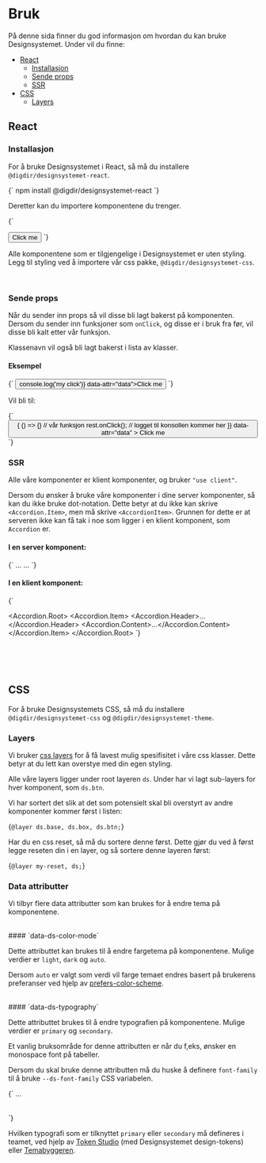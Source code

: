 

<Meta title='Bruk' />

# Bruk

På denne sida finner du god informasjon om hvordan du kan bruke Designsystemet.
Under vil du finne:

- [React](#react)
  - [Installasjon](#installasjon)
  - [Sende props](#sende-props)
  - [SSR](#ssr)
- [CSS](#css)
  - [Layers](#layers)

## React

### Installasjon

For å bruke Designsystemet i React, så må du installere `@digdir/designsystemet-react`.

<CodeSnippet language='bash'>
  {`
npm install @digdir/designsystemet-react
`}
</CodeSnippet>

Deretter kan du importere komponentene du trenger.

<CodeSnippet language='ts'>
{`

<Button>Click me</Button>
`}
</CodeSnippet>

Alle komponentene som er tilgjengelige i Designsystemet er uten styling. Legg til styling ved å importere vår css pakke, `@digdir/designsystemet-css`.

<br />

### Sende props

Når du sender inn props så vil disse bli lagt bakerst på komponenten.
Dersom du sender inn funksjoner som `onClick`, og disse er i bruk fra før, vil disse bli kalt etter vår funksjon.

Klassenavn vil også bli lagt bakerst i lista av klasser.

#### Eksempel

<CodeSnippet language='ts'>
  {`
  <Button className='my-class' onClick={() => console.log('my click')} data-attr="data">Click me</Button>
`}
</CodeSnippet>

Vil bli til:

<CodeSnippet language='ts'>
  {`
  <button 
    className='ds-btn ... my-class' 
    onClick={() => {
      () => {} // vår funksjon
      rest.onClick(); // logget til konsollen kommer her
    }}
    data-attr="data"
  >
    Click me
  </button>
`}
</CodeSnippet>

<br />

### SSR

Alle våre komponenter er klient komponenter, og bruker `"use client"`.

Dersom du ønsker å bruke våre komponenter i dine server komponenter, så kan du ikke bruke dot-notation.
Dette betyr at du ikke kan skrive `<Accordion.Item>`, men må skrive `<AccordionItem>`. Grunnen for dette er at serveren ikke kan få tak i noe
som ligger i en klient komponent, som `Accordion` er.

#### I en server komponent:

<CodeSnippet language='ts'>
{`

<AccordionRoot>
  <AccordionItem>
    <AccordionHeader>...</AccordionHeader>
    <AccordionContent>...</AccordionContent>
  </AccordionItem>
</AccordionRoot>
`}
</CodeSnippet>

#### I en klient komponent:

<CodeSnippet language='ts'>
{`

<Accordion.Root>
  <Accordion.Item>
    <Accordion.Header>...</Accordion.Header>
    <Accordion.Content>...</Accordion.Content>
  </Accordion.Item>
</Accordion.Root>
`}
</CodeSnippet>

<br />
<br />
<br />

## CSS

For å bruke Designsystemets CSS, så må du installere `@digdir/designsystemet-css` og `@digdir/designsystemet-theme`.

### Layers

Vi bruker [css layers](https://developer.mozilla.org/en-US/docs/Web/CSS/@layer) for å få lavest mulig spesifisitet i våre css klasser.
Dette betyr at du lett kan overstye med din egen styling.

Alle våre layers ligger under root layeren `ds`.
Under har vi lagt sub-layers for hver komponent, som `ds.btn`.

Vi har sortert det slik at det som potensielt skal bli overstyrt av andre komponenter kommer først i listen:

<CodeSnippet language='css'>{`@layer ds.base, ds.box, ds.btn;`}</CodeSnippet>

Har du en css reset, så må du sortere denne først. Dette gjør du ved å først legge reseten din i en layer, og så sortere denne layeren først:

<CodeSnippet language='css'>{`@layer my-reset, ds;`}</CodeSnippet>

### Data attributter

Vi tilbyr flere data attributter som kan brukes for å endre tema på komponentene.

<br />
#### `data-ds-color-mode`

Dette attributtet kan brukes til å endre fargetema på komponentene. Mulige verdier er `light`, `dark` og `auto`.

Dersom `auto` er valgt som verdi vil farge temaet endres basert på brukerens preferanser ved hjelp av [prefers-color-scheme](https://developer.mozilla.org/en-US/docs/Web/CSS/@media/prefers-color-scheme).

<br />
#### `data-ds-typography`

Dette attributtet brukes til å endre typografien på komponentene. Mulige verdier er `primary` og `secondary`.

Et vanlig bruksområde for denne attributten er når du f,eks, ønsker en monospace font på tabeller.

Dersom du skal bruke denne attributten må du huske å definere `font-family` til å bruke `--ds-font-family` CSS variabelen.

<CodeSnippet language='html'>
  {`
  <style>
    .mono-tekst {
      font-family: var(--ds-font-family), monospaced;
    }
  </style>
  <table
    class='mono-tekst'
    data-ds-typography='secondary'
  >
    …
  </table>
  `}
</CodeSnippet>

Hvilken typografi som er tilknyttet `primary` eller `secondary` må defineres i teamet, ved hjelp av [Token Studio](https://tokens.studio/) (med Designsystemet design-tokens) eller [Temabyggeren](https://theme.designsystemet.no/).

